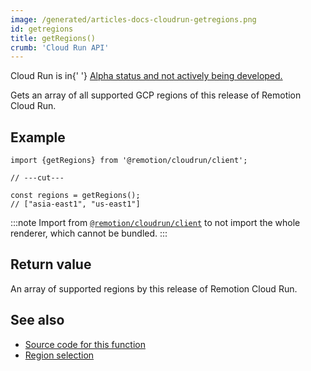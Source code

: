 ```yaml
---
image: /generated/articles-docs-cloudrun-getregions.png
id: getregions
title: getRegions()
crumb: 'Cloud Run API'
---
```


<ExperimentalBadge>
	<p>
		Cloud Run is in{' '}
		<a href="/docs/cloudrun/status">
			Alpha status and not actively being developed.
		</a>
	</p>
</ExperimentalBadge>

Gets an array of all supported GCP regions of this release of Remotion Cloud Run.

## Example

```tsx twoslash
import {getRegions} from '@remotion/cloudrun/client';

// ---cut---

const regions = getRegions();
// ["asia-east1", "us-east1"]
```

:::note
Import from [`@remotion/cloudrun/client`](/docs/cloudrun/light-client) to not import the whole renderer, which cannot be bundled.
:::

## Return value

An array of supported regions by this release of Remotion Cloud Run.

## See also

- [Source code for this function](https://github.com/remotion-dev/remotion/blob/main/packages/cloudrun/src/api/get-regions.ts)
- [Region selection](/docs/cloudrun/region-selection)
